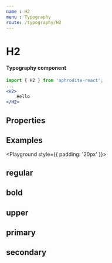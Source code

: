 ```yaml
---
name : H2
menu : Typography
route: /typography/H2
---
```



# H2
#### Typography component

```jsx
import { H2 } from 'aphrodite-react';
...
<H2>
    Hello
</H2>
```

## Properties
<Props of={H2} />

## Examples
<Playground style={{ padding: '20px' }}>
    <Row horizontal="center">
        <Col xs={6} sm={4}>
            <H2 center>
                regular
            </H2>
        </Col>
        <Col xs={6} sm={4}>
            <H2 center bold>
                bold
            </H2>
        </Col>
        <Col xs={12} sm={4}>
            <H2 center upper>
                upper
            </H2>
        </Col>
        <Col xs={6} sm={4}>
            <H2 center primary>
                primary
            </H2>
        </Col>
        <Col xs={6} sm={4}>
            <H2 center secondary>
                secondary
            </H2>
        </Col>
    </Row>
</Playground>
